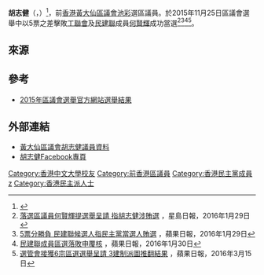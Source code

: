 {{Infobox officeholder
| name           = 胡志健
| native_name    = Wu Chi-kin
| office         = [[黃大仙區議會|黃大仙區議會]]議員
| term_start     = 2016年1月1日
| term_end       = 2021年7月9日
| predecessor    = [[何賢輝|何賢輝]]
| successor      = (懸空)
| constituency   = [[池彩|池彩]]
| Sex            = 男
| date of birth  = {{birth_year_and_age|1980|}}
| party          = {{DPHK}}
| educate        = [[香港中文大學|香港中文大學]]歷史系學士
| website        = {{facebook|profile.php?id=100016044948517&fref=ts}}
}}

'''胡志健'''（{{lang-en|Wu Chi-kin}}，{{bd|1980年||||CatIdx=W}}）<ref>{{Cite web |url=http://www.dphk.org/index.php?route=contact%2Fcontact&cid=3&contact_id=103 |title=民主黨網站 |access-date=2021-12-20 |archive-date=2016-06-10 |archive-url=https://web.archive.org/web/20160610202409/http://www.dphk.org/index.php?route=contact%2Fcontact&cid=3&contact_id=103 |dead-url=no }}</ref>，前[[香港|香港]][[黃大仙區議會|黃大仙區議會]][[池彩|池彩]]選區議員。於2015年11月25日區議會選舉中以5票之差擊敗[[香港工會聯合會|工聯會]]及[[民主建港協進聯盟|民建聯]]成員[[何賢輝|何賢輝]]成功當選<ref>[http://std.stheadline.com/breakingnews/20160129a130754.asp 落選區議員何賢輝提選舉呈請 指胡志健涉賄選] {{Wayback|url=http://std.stheadline.com/breakingnews/20160129a130754.asp |date=20170305063356 }}，星島日報，2016年1月29日</ref><ref>[http://hk.apple.nextmedia.com/realtime/news/20160129/54703777 5票分勝負 民建聯候選人指民主黨當選人賄選] {{Wayback|url=http://hk.apple.nextmedia.com/realtime/news/20160129/54703777 |date=20170305010932 }}，蘋果日報，2016年1月29日</ref><ref>[http://hk.apple.nextmedia.com/news/art/20160130/19472767 民建聯成員區選落敗申覆核] {{Wayback|url=http://hk.apple.nextmedia.com/news/art/20160130/19472767 |date=20170305010900 }}，蘋果日報，2016年1月30日</ref><ref>[http://hk.apple.nextmedia.com/realtime/news/20160315/54868933 選管會接獲6宗區選選舉呈請 3建制派圖推翻結果] {{Wayback|url=http://hk.apple.nextmedia.com/realtime/news/20160315/54868933 |date=20170814020430 }}，蘋果日報，2016年3月15日</ref>。

==來源==
<references/>

==參考==
*[http://www.elections.gov.hk/dc2015/chi/results_hk.html?1451445343376 2015年區議會選舉官方網站選舉結果] {{Wayback|url=http://www.elections.gov.hk/dc2015/chi/results_hk.html?1451445343376 |date=20160309190307 }}

==外部連結==
*[http://www.districtcouncils.gov.hk/wts/tc_chi/members/info/dc_member_list_detail.php?member_id=1868 黃大仙區議會胡志健議員資料] {{Wayback|url=http://www.districtcouncils.gov.hk/wts/tc_chi/members/info/dc_member_list_detail.php?member_id=1868 |date=20160701143725 }}
*[https://www.facebook.com/胡志健-1868437633418462/?fref=ts 胡志健Facebook專頁]

{{start box}}
{{s-par}}
{{s-before|[[何賢輝|何賢輝]]}}
{{s-title|[[黃大仙區議會|黃大仙區議會]][[池彩|池彩]]選區|2016年－2021年7月9日}}
{{s-after|(懸空)}}
{{end}}

[[Category:香港中文大學校友|Category:香港中文大學校友]]
[[Category:前香港區議員|Category:前香港區議員]]
[[Category:香港民主黨成員|Category:香港民主黨成員]]
[[Category:胡姓|z]]
[[Category:香港民主派人士|Category:香港民主派人士]]
{{hk-bio-stub}}